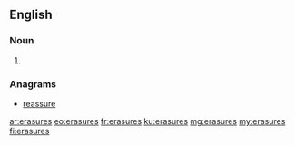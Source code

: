 ==English==

===Noun===
{{head|en|noun plural form}}

# {{plural of|erasure|lang=en}}

===Anagrams===
* [[reassure#English|reassure]]

[[ar:erasures]]
[[eo:erasures]]
[[fr:erasures]]
[[ku:erasures]]
[[mg:erasures]]
[[my:erasures]]
[[fi:erasures]]